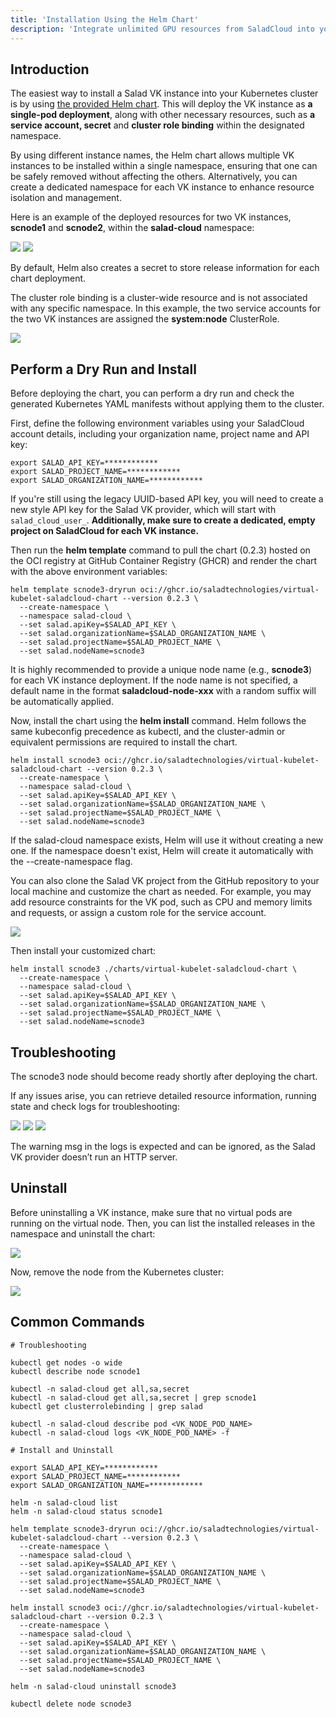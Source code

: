 ```yaml
---
title: 'Installation Using the Helm Chart'
description: 'Integrate unlimited GPU resources from SaladCloud into your Kubernetes clusters'
---
```


## Introduction

The easiest way to install a Salad VK instance into your Kubernetes cluster is by using
[the provided Helm chart](https://github.com/SaladTechnologies/virtual-kubelet-saladcloud/tree/v0.2.1/charts/virtual-kubelet-saladcloud-chart).
This will deploy the VK instance as **a single-pod deployment**, along with other necessary resources, such as **a
service account, secret** and **cluster role binding** within the designated namespace.

By using different instance names, the Helm chart allows multiple VK instances to be installed within a single
namespace, ensuring that one can be safely removed without affecting the others. Alternatively, you can create a
dedicated namespace for each VK instance to enhance resource isolation and management.

Here is an example of the deployed resources for two VK instances, **scnode1** and **scnode2**, within the
**salad-cloud** namespace:

<img src="/container-engine/images/k8s-nodes.png" />

<img src="/container-engine/images/k8s-install1.png" />

By default, Helm also creates a secret to store release information for each chart deployment.

The cluster role binding is a cluster-wide resource and is not associated with any specific namespace. In this example,
the two service accounts for the two VK instances are assigned the **system:node** ClusterRole.

<img src="/container-engine/images/k8s-install2.png" />

## Perform a Dry Run and Install

Before deploying the chart, you can perform a dry run and check the generated Kubernetes YAML manifests without applying
them to the cluster.

First, define the following environment variables using your SaladCloud account details, including your organization
name, project name and API key:

```
export SALAD_API_KEY=************
export SALAD_PROJECT_NAME=************
export SALAD_ORGANIZATION_NAME=************
```

If you're still using the legacy UUID-based API key, you will need to create a new style API key for the Salad VK
provider, which will start with `salad_cloud_user_`. **Additionally, make sure to create a dedicated, empty project on
SaladCloud for each VK instance.**

Then run the **helm template** command to pull the chart (0.2.3) hosted on the OCI registry at GitHub Container Registry
(GHCR) and render the chart with the above environment variables:

```
helm template scnode3-dryrun oci://ghcr.io/saladtechnologies/virtual-kubelet-saladcloud-chart --version 0.2.3 \
  --create-namespace \
  --namespace salad-cloud \
  --set salad.apiKey=$SALAD_API_KEY \
  --set salad.organizationName=$SALAD_ORGANIZATION_NAME \
  --set salad.projectName=$SALAD_PROJECT_NAME \
  --set salad.nodeName=scnode3
```

It is highly recommended to provide a unique node name (e.g., **scnode3**) for each VK instance deployment. If the node
name is not specified, a default name in the format **saladcloud-node-xxx** with a random suffix will be automatically
applied.

Now, install the chart using the **helm install** command. Helm follows the same kubeconfig precedence as kubectl, and
the cluster-admin or equivalent permissions are required to install the chart.

```
helm install scnode3 oci://ghcr.io/saladtechnologies/virtual-kubelet-saladcloud-chart --version 0.2.3 \
  --create-namespace \
  --namespace salad-cloud \
  --set salad.apiKey=$SALAD_API_KEY \
  --set salad.organizationName=$SALAD_ORGANIZATION_NAME \
  --set salad.projectName=$SALAD_PROJECT_NAME \
  --set salad.nodeName=scnode3
```

If the salad-cloud namespace exists, Helm will use it without creating a new one. If the namespace doesn't exist, Helm
will create it automatically with the --create-namespace flag.

You can also clone the Salad VK project from the GitHub repository to your local machine and customize the chart as
needed. For example, you may add resource constraints for the VK pod, such as CPU and memory limits and requests, or
assign a custom role for the service account.

<img src="/container-engine/images/k8s-install3.png" />

Then install your customized chart:

```
helm install scnode3 ./charts/virtual-kubelet-saladcloud-chart \
  --create-namespace \
  --namespace salad-cloud \
  --set salad.apiKey=$SALAD_API_KEY \
  --set salad.organizationName=$SALAD_ORGANIZATION_NAME \
  --set salad.projectName=$SALAD_PROJECT_NAME \
  --set salad.nodeName=scnode3
```

## Troubleshooting

The scnode3 node should become ready shortly after deploying the chart.

If any issues arise, you can retrieve detailed resource information, running state and check logs for troubleshooting:

<img src="/container-engine/images/k8s-install-scnode3.png" />

<img src="/container-engine/images/k8s-troubleshooting.png" />

<img src="/container-engine/images/k8s-install-logs1.png" />

The warning msg in the logs is expected and can be ignored, as the Salad VK provider doesn’t run an HTTP server.

## Uninstall

Before uninstalling a VK instance, make sure that no virtual pods are running on the virtual node. Then, you can list
the installed releases in the namespace and uninstall the chart:

<img src="/container-engine/images/k8s-uninstall.png" />

Now, remove the node from the Kubernetes cluster:

<img src="/container-engine/images/k8s-delete-node.png" />

## Common Commands

```
# Troubleshooting

kubectl get nodes -o wide
kubectl describe node scnode1

kubectl -n salad-cloud get all,sa,secret
kubectl -n salad-cloud get all,sa,secret | grep scnode1
kubectl get clusterrolebinding | grep salad

kubectl -n salad-cloud describe pod <VK_NODE_POD_NAME>
kubectl -n salad-cloud logs <VK_NODE_POD_NAME> -f

# Install and Uninstall

export SALAD_API_KEY=************
export SALAD_PROJECT_NAME=************
export SALAD_ORGANIZATION_NAME=************

helm -n salad-cloud list
helm -n salad-cloud status scnode1

helm template scnode3-dryrun oci://ghcr.io/saladtechnologies/virtual-kubelet-saladcloud-chart --version 0.2.3 \
  --create-namespace \
  --namespace salad-cloud \
  --set salad.apiKey=$SALAD_API_KEY \
  --set salad.organizationName=$SALAD_ORGANIZATION_NAME \
  --set salad.projectName=$SALAD_PROJECT_NAME \
  --set salad.nodeName=scnode3

helm install scnode3 oci://ghcr.io/saladtechnologies/virtual-kubelet-saladcloud-chart --version 0.2.3 \
  --create-namespace \
  --namespace salad-cloud \
  --set salad.apiKey=$SALAD_API_KEY \
  --set salad.organizationName=$SALAD_ORGANIZATION_NAME \
  --set salad.projectName=$SALAD_PROJECT_NAME \
  --set salad.nodeName=scnode3

helm -n salad-cloud uninstall scnode3

kubectl delete node scnode3
```
